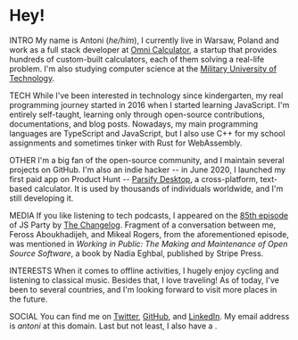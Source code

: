 


# Hey!

INTRO My name is Antoni (*he/him*), I currently live in Warsaw, Poland and work as a full stack developer at [Omni Calculator](https://omnicalculator.com), a startup that provides hundreds of custom-built calculators, each of them solving a real-life problem. I'm also studying computer science at the [Military University of Technology](https://en.wikipedia.org/wiki/Military_University_of_Technology).

TECH While I've been interested in technology since kindergarten, my real programming journey started in 2016 when I started learning JavaScript. I'm entirely self-taught, learning only through open-source contributions, documentations, and blog posts. Nowadays, my main programming languages are TypeScript and JavaScript, but I also use C++ for my school assignments and sometimes tinker with Rust for WebAssembly.

OTHER I'm a big fan of the open-source community, and I maintain several projects on GitHub. I'm also an indie hacker -- in June 2020, I launched my first paid app on Product Hunt -- [Parsify Desktop](https://parsify.app), a cross-platform, text-based calculator. It is used by thousands of individuals worldwide, and I'm still developing it.

MEDIA If you like listening to tech podcasts, I appeared on the [85th episode](https://changelog.com/jsparty/85) of JS Party by [The Changelog](https://changelog.com). Fragment of a conversation between me, Feross Aboukhadijeh, and Mikeal Rogers, from the aforementioned episode, was mentioned in *Working in Public: The Making and Maintenance of Open Source Software*, a book by Nadia Eghbal, published by Stripe Press.

INTERESTS When it comes to offline activities, I hugely enjoy cycling and listening to classical music. Besides that, I love traveling! As of today, I've been to several countries, and I'm looking forward to visit more places in the future.

SOCIAL You can find me on [Twitter](https://twitter.com/dokwadratu), [GitHub](https://github.com/xxczaki), and [LinkedIn](https://linkedin.com/in/akepinski). My email address is *antoni* at this domain. Last but not least, I also have a <NextLink href='/resume' passHref><Link text='resume'/></NextLink>.

